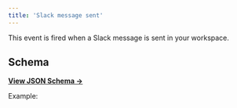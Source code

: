 ```yaml
---
title: 'Slack message sent'
---
```


This event is fired when a Slack message is sent in your workspace.

## Schema

[**View JSON Schema →**](https://core-api.uk.plain.com/webhooks/schema/latest.json)

Example:

<Snippet file="webhooks/thread-slack-message-sent.mdx" />
